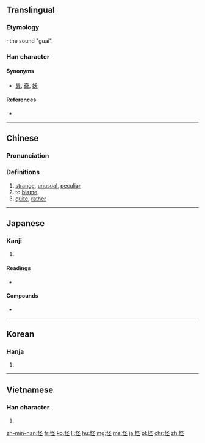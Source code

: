 {{also|恠}}
==Translingual==

===Etymology===
{{Han compound|心|圣|alt1=忄|ls=psc|c1=s|c2=p}}; the sound "guai".

===Han character===
{{Han char|rn=61|rad=心|as=05|sn=8|four=9701<sub>4</sub>|canj=心水土 (PEG)|ids=⿰[[忄]][[圣]]}}

====Synonyms====
* [[異]], [[奇]], [[妖]]

====References====
* {{Han ref|kx=0382.100|dkj=10483|dj=0711.050|hdz=42288.120|uh=602A|ud=24618|bh=A9C7|bd=43463}}

----

==Chinese==
{{zh-hanzi-box|[[怪]]}}

===Pronunciation===
{{zh-pron
|m=guài
|c=gwaai3
|h=pfs=koai
|mn=koè/koài
|mn_note=koài is literary
|w=2kua
|mc=y
|oc=y
|ma=Zh-guài.ogg
|cat=a,v,adj
}}

===Definitions===
# [[strange]], [[unusual]], [[peculiar]]
# to [[blame]]
# [[quite]], [[rather]]

----

==Japanese==

===Kanji===
{{ja-kanji|grade=c|rs=心05}}

# {{defn|lang=ja|sort=心05}}

====Readings====
* {{ja-readings|on=[[かい]] (kai), [[け]] (ke)|kun=[[あやしい]] ([[怪しい]], ayashii), [[あやしむ]] ([[怪しむ]], ayashimu)}}

====Compounds====
* {{l|ja|怪我|tr=[[けが]], kega||injury, wound}}

----

==Korean==

===Hanja===
{{ko-hanja|hangeul=괴|eumhun=|mr=koe|y=koy}}

# {{defn|lang=ko|sort=心05}}

----

==Vietnamese==

===Han character===
{{vi-hantu|[[quái]], [[quảy]], [[quấy]], [[quế]]|rs=心05}}

# {{defn|lang=vi|sort=心05}}

[[zh-min-nan:怪]]
[[fr:怪]]
[[ko:怪]]
[[li:怪]]
[[hu:怪]]
[[mg:怪]]
[[ms:怪]]
[[ja:怪]]
[[pl:怪]]
[[chr:怪]]
[[zh:怪]]